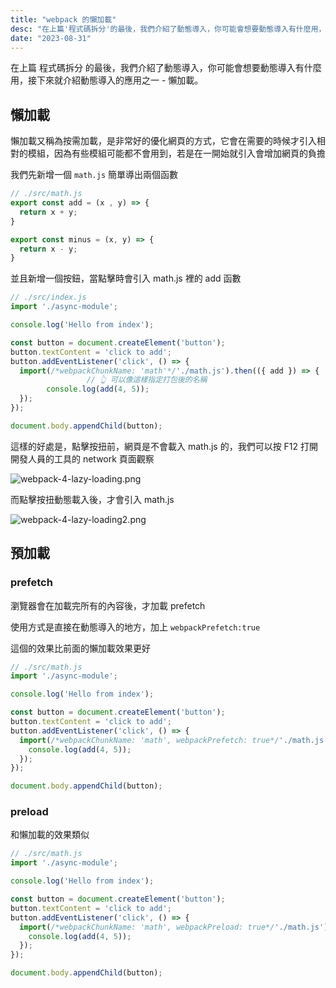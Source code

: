 ```yaml
---
title: "webpack 的懶加載"
desc: "在上篇'程式碼拆分'的最後，我們介紹了動態導入，你可能會想要動態導入有什麼用，接下來就介紹動態導入的應用之一，懶加載。"
date: "2023-08-31"
---
```


在上篇 程式碼拆分 的最後，我們介紹了動態導入，你可能會想要動態導入有什麼用，接下來就介紹動態導入的應用之一 - 懶加載。

## 懶加載

懶加載又稱為按需加載，是非常好的優化網頁的方式，它會在需要的時候才引入相對的模組，因為有些模組可能都不會用到，若是在一開始就引入會增加網頁的負擔

我們先新增一個 `math.js` 簡單導出兩個函數

```jsx
// ./src/math.js
export const add = (x , y) => {
  return x + y;
}

export const minus = (x, y) => {
  return x - y;
}
```

並且新增一個按鈕，當點擊時會引入 math.js 裡的 add 函數

```jsx
// ./src/index.js
import './async-module';

console.log('Hello from index');

const button = document.createElement('button');
button.textContent = 'click to add';
button.addEventListener('click', () => {
  import(/*webpackChunkName: 'math'*/'./math.js').then(({ add }) => {
				 // 👆 可以像這樣指定打包後的名稱
		console.log(add(4, 5));
  });
});

document.body.appendChild(button);
```

這樣的好處是，點擊按扭前，網頁是不會載入 math.js 的，我們可以按 F12 打開開發人員的工具的 network 頁面觀察

![webpack-4-lazy-loading.png](https://s3-us-west-2.amazonaws.com/secure.notion-static.com/baaf0178-a57f-4ebd-befa-9d603aff34f9/webpack-4-lazy-loading.png)

而點擊按扭動態載入後，才會引入 math.js

![webpack-4-lazy-loading2.png](https://s3-us-west-2.amazonaws.com/secure.notion-static.com/c52be585-169f-43b3-89c5-0a417983578a/webpack-4-lazy-loading2.png)

## 預加載

### prefetch

瀏覽器會在加載完所有的內容後，才加載 prefetch

使用方式是直接在動態導入的地方，加上 `webpackPrefetch:true`

這個的效果比前面的懶加載效果更好

```jsx
// ./src/math.js
import './async-module';

console.log('Hello from index');

const button = document.createElement('button');
button.textContent = 'click to add';
button.addEventListener('click', () => {
  import(/*webpackChunkName: 'math', webpackPrefetch: true*/'./math.js').then(({ add }) => {
    console.log(add(4, 5));
  });
});

document.body.appendChild(button);
```

### preload

和懶加載的效果類似

```jsx
// ./src/math.js
import './async-module';

console.log('Hello from index');

const button = document.createElement('button');
button.textContent = 'click to add';
button.addEventListener('click', () => {
  import(/*webpackChunkName: 'math', webpackPreload: true*/'./math.js').then(({ add }) => {
    console.log(add(4, 5));
  });
});

document.body.appendChild(button);
```